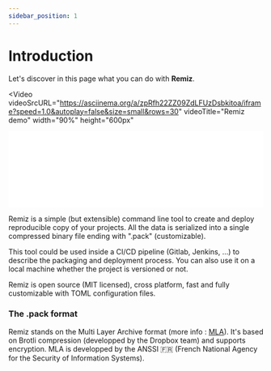 ```yaml
---
sidebar_position: 1
---
```



# Introduction

Let's discover in this page what you can do with **Remiz**.

<Video
  videoSrcURL="https://asciinema.org/a/zpRfh22ZZ09ZdLFUzDsbkitoa/iframe?speed=1.0&autoplay=false&size=small&rows=30"
  videoTitle="Remiz demo"
  width="90%"
  height="600px"
  ></Video>

<script id="asciicast-zpRfh22ZZ09ZdLFUzDsbkitoa" src="https://asciinema.org/a/zpRfh22ZZ09ZdLFUzDsbkitoa.js" async></script>

<iframe src="//asciinema.org/a/zpRfh22ZZ09ZdLFUzDsbkitoa/iframe?speed=1.0&autoplay=false&size=small&rows=30" frameborder="0" allowfullscreen width="100%"></iframe>

Remiz is a simple (but extensible) command line tool to create and deploy reproducible copy of your projects.
All the data is serialized into a single compressed binary file ending with ".pack" (customizable).

This tool could be used inside a CI/CD pipeline (Gitlab, Jenkins, ...) to describe the packaging and deployment process. You can also use it on a local machine whether the project is versioned or not.

Remiz is open source (MIT licensed), cross platform, fast and fully customizable with TOML configuration files.


### The .pack format

Remiz stands on the Multi Layer Archive format (more info : [MLA](https://github.com/ANSSI-FR/MLA)).
It's based on Brotli compression (developped by the Dropbox team) and supports encryption.
MLA is developped by the ANSSI 🇫🇷 (French National Agency for the Security of Information Systems).



